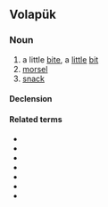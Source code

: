==Volapük==

===Noun===
{{vo-noun}}

# a little [[bite]], a [[little]] [[bit]]
# [[morsel]]
# [[snack]]

====Declension====
{{vo-decl-noun}}

====Related terms====
* {{l|vo|beit}}
* {{l|vo|beitatut}}
* {{l|vo|beitazäp}}
* {{l|vo|beitik}}
* {{l|vo|beitilik}}
* {{l|vo|beitilön}}
* {{l|vo|beitön}}